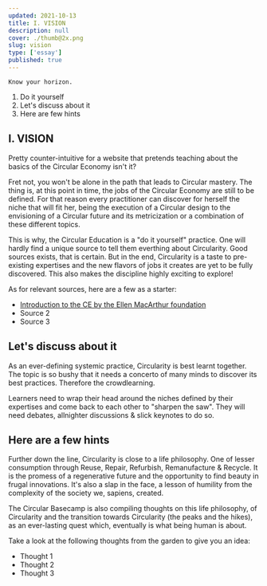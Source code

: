 ```yaml
---
updated: 2021-10-13
title: I. VISION
description: null
cover: ./thumb@2x.png
slug: vision
type: ['essay']
published: true
---
```


<SimpleCard width="700px">

<p>

	Know your horizon. 
	
</p>

</SimpleCard>

1. Do it yourself 
2. Let's discuss about it 
3. Here are few hints 

## I. VISION 

Pretty counter-intuitive for a website that pretends teaching about the basics of the Circular Economy isn't it? 

Fret not, you won't be alone in the path that leads to Circular mastery. The thing is, at this point in time, the jobs of the Circular Economy are still to be defined. For that reason every practitioner can discover for herself the niche that will fit her, being the execution of a Circular design to the envisioning of a Circular future and its metricization or a combination of these different topics. 

This is why, the Circular Education is a "do it yourself" practice. One will hardly find a unique source to tell them everthing about Circularity. Good sources exists, that is certain. But in the end, Circularity is a taste to pre-existing expertises and the new flavors of jobs it creates are yet to be fully discovered. This also makes the discipline highly exciting to explore!

As for relevant sources, here are a few as a starter: 
- <a href="https://ellenmacarthurfoundation.org/topics/circular-economy-introduction/overview"> Introduction to the CE by the Ellen MacArthur foundation </a>
- Source 2 
- Source 3

## Let's discuss about it 

As an ever-defining systemic practice, Circularity is best learnt together. The topic is so bushy that it needs a concerto of many minds to discover its best practices. Therefore the crowdlearning. 

Learners need to wrap their head around the niches defined by their expertises and come back to each other to "sharpen the saw". They will need debates, allnighter discussions & slick keynotes to do so.

## Here are a few hints

Further down the line, Circularity is close to a life philosophy. One of lesser consumption through Reuse, Repair, Refurbish, Remanufacture & Recycle. It is the promess of a regenerative future and the opportunity to find beauty in frugal innovations. It's also a slap in the face, a lesson of humility from the complexity of the society we, sapiens, created. 

The Circular Basecamp is also compiling thoughts on this life philosophy, of Circularity and the transition towards Circularity (the peaks and the hikes), as an ever-lasting quest which, eventually is what being human is about.

Take a look at the following thoughts from the garden to give you an idea: 
- Thought 1
- Thought 2
- Thought 3 

